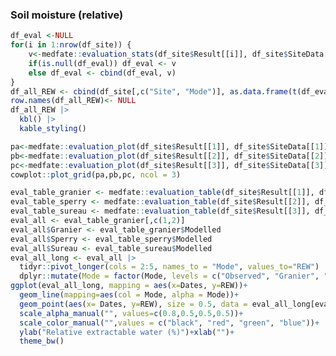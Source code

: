 ### Soil moisture (relative)
```r
df_eval <-NULL
for(i in 1:nrow(df_site)) {
    v<-medfate::evaluation_stats(df_site$Result[[i]], df_site$SiteData[[i]]$measuredData, type= "REW")
    if(is.null(df_eval)) df_eval <- v
    else df_eval <- cbind(df_eval, v)
}
df_all_REW <- cbind(df_site[,c("Site", "Mode")], as.data.frame(t(df_eval)))
row.names(df_all_REW)<- NULL
df_all_REW |> 
  kbl() |>
  kable_styling()
```


```r
pa<-medfate::evaluation_plot(df_site$Result[[1]], df_site$SiteData[[1]]$measuredData, type= "REW", plotType = "scatter")+labs(subtitle="Granier")+xlab("Modelled REW (%)")+ylab("Observed REW (%)")
pb<-medfate::evaluation_plot(df_site$Result[[2]], df_site$SiteData[[2]]$measuredData, type= "REW", plotType = "scatter")+labs(subtitle="Sperry")+xlab("Modelled REW (%)")+ylab("Observed REW (%)")
pc<-medfate::evaluation_plot(df_site$Result[[3]], df_site$SiteData[[3]]$measuredData, type= "REW", plotType = "scatter")+labs(subtitle="Sureau")+xlab("Modelled REW (%)")+ylab("Observed REW (%)")
cowplot::plot_grid(pa,pb,pc, ncol = 3)
```

```r
eval_table_granier <- medfate::evaluation_table(df_site$Result[[1]], df_site$SiteData[[1]]$measuredData, type= "REW")
eval_table_sperry <- medfate::evaluation_table(df_site$Result[[2]], df_site$SiteData[[2]]$measuredData, type= "REW")
eval_table_sureau <- medfate::evaluation_table(df_site$Result[[3]], df_site$SiteData[[3]]$measuredData, type= "REW")
eval_all <- eval_table_granier[,c(1,2)]
eval_all$Granier <- eval_table_granier$Modelled
eval_all$Sperry <- eval_table_sperry$Modelled
eval_all$Sureau <- eval_table_sureau$Modelled
eval_all_long <- eval_all |>
  tidyr::pivot_longer(cols = 2:5, names_to = "Mode", values_to="REW") |>
  dplyr::mutate(Mode = factor(Mode, levels = c("Observed", "Granier", "Sperry", "Sureau")))
ggplot(eval_all_long, mapping = aes(x=Dates, y=REW))+
  geom_line(mapping=aes(col = Mode, alpha = Mode))+
  geom_point(aes(x= Dates, y=REW), size = 0.5, data = eval_all_long[eval_all_long$Mode=="Observed",])+
  scale_alpha_manual("", values=c(0.8,0.5,0.5,0.5))+
  scale_color_manual("",values = c("black", "red", "green", "blue"))+
  ylab("Relative extractable water (%)")+xlab("")+
  theme_bw()
```
